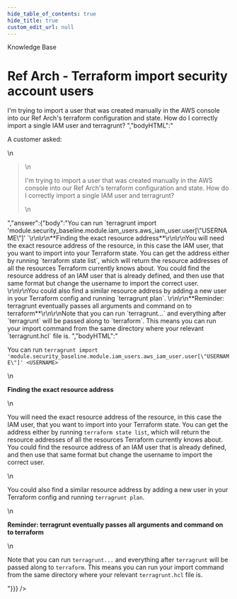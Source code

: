 ```yaml
---
hide_table_of_contents: true
hide_title: true
custom_edit_url: null
---
```



<CenterLayout>
<span className="searchCategory">Knowledge Base</span>
<h1>Ref Arch - Terraform import security account users</h1>
<GitHub discussion={{"id":"D_kwDOF8slf84AO026","number":209,"author":{"login":"zackproser"},"title":"Ref Arch - Terraform import security account users","body":"A customer asked: \r\n> I'm trying to import a user that was created manually in the AWS console into our Ref Arch's terraform configuration and state. How do I correctly import a single IAM user and terragrunt? ","bodyHTML":"<p dir=\"auto\">A customer asked:</p>\n<blockquote>\n<p dir=\"auto\">I'm trying to import a user that was created manually in the AWS console into our Ref Arch's terraform configuration and state. How do I correctly import a single IAM user and terragrunt?</p>\n</blockquote>","answer":{"body":"You can run  `terragrunt import 'module.security_baseline.module.iam_users.aws_iam_user.user[\"USERNAME\"]' <USERNAME>`\r\n\r\n**Finding the exact resource address**\r\n\r\nYou will need the exact resource address of the resource, in this case the IAM user, that you want to import into your Terraform state. You can get the address either by running `terraform state list`, which will return the resource addresses of all the resources Terraform currently knows about. You could find the resource address of an IAM user that is already defined, and then use that same format but change the username to import the correct user. \r\n\r\nYou could also find a similar resource address by adding a new user in your Terraform config and running `terragrunt plan`. \r\n\r\n**Reminder: terragrunt eventually passes all arguments and command on to terraform**\r\n\r\nNote that you can run `terragrunt...` and everything after `terragrunt` will be passed along to `terraform`. This means you can run your import command from the same directory where your relevant `terragrunt.hcl` file is. ","bodyHTML":"<p dir=\"auto\">You can run  <code class=\"notranslate\">terragrunt import 'module.security_baseline.module.iam_users.aws_iam_user.user[\"USERNAME\"]' &lt;USERNAME&gt;</code></p>\n<p dir=\"auto\"><strong>Finding the exact resource address</strong></p>\n<p dir=\"auto\">You will need the exact resource address of the resource, in this case the IAM user, that you want to import into your Terraform state. You can get the address either by running <code class=\"notranslate\">terraform state list</code>, which will return the resource addresses of all the resources Terraform currently knows about. You could find the resource address of an IAM user that is already defined, and then use that same format but change the username to import the correct user.</p>\n<p dir=\"auto\">You could also find a similar resource address by adding a new user in your Terraform config and running <code class=\"notranslate\">terragrunt plan</code>.</p>\n<p dir=\"auto\"><strong>Reminder: terragrunt eventually passes all arguments and command on to terraform</strong></p>\n<p dir=\"auto\">Note that you can run <code class=\"notranslate\">terragrunt...</code> and everything after <code class=\"notranslate\">terragrunt</code> will be passed along to <code class=\"notranslate\">terraform</code>. This means you can run your import command from the same directory where your relevant <code class=\"notranslate\">terragrunt.hcl</code> file is.</p>"}}} />

</CenterLayout>
  

<!-- ##DOCS-SOURCER-START
{
  "sourcePlugin": "github-discussions",
  "hash": "f030e67aad4a8681309169d8774f2297"
}
##DOCS-SOURCER-END -->
